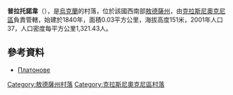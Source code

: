 {{expand|time=2016-09-03T10:31:43+00:00}}
{{coord|47|25|25|N|29|22|4|E|scale:30000|display=title}}

'''普拉托諾韋'''（{{lang-uk|Платонове}}），是[[烏克蘭|烏克蘭]]的村落，位於該國西南部[[敖德薩州|敖德薩州]]，由[[克拉斯尼奧克尼區|克拉斯尼奧克尼區]]負責管轄，始建於1840年，面積0.03平方公里，海拔高度151米，2001年人口37，人口密度每平方公里1,321.43人。

==參考資料==
*[http://w1.c1.rada.gov.ua/pls/z7502/A005?rdat1=10.02.2012&rf7571=24454 Платонове]{{dead link|date=2018年3月 |bot=InternetArchiveBot |fix-attempted=yes }}

{{DEFAULTSORT:Платонове}}
[[Category:敖德薩州村落|Category:敖德薩州村落]]
[[Category:克拉斯尼奧克尼區村落|Category:克拉斯尼奧克尼區村落]]


{{Odessa-geo-stub}}